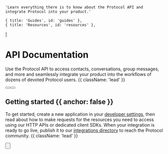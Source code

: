 
    'Learn everything there is to know about the Protocol API and integrate Protocol into your product.'

    { title: 'Guides', id: 'guides' },
    { title: 'Resources', id: 'resources' },
]

<HeroPattern />

# API Documentation

Use the Protocol API to access contacts, conversations, group messages, and more and seamlessly integrate your product into the workflows of dozens of devoted Protocol users. {{ className: 'lead' }}

<div className="mb-16 mt-6 flex gap-3">
    <Button href="/quickstart" arrow="right" children="Quickstart" />
    <Button href="/sdks" variant="outline" children="Explore SDKs" />
</div>

## Getting started {{ anchor: false }}

To get started, create a new application in your [developer settings](#), then read about how to make requests for the resources you need to access using our HTTP APIs or dedicated client SDKs. When your integration is ready to go live, publish it to our [integrations directory](#) to reach the Protocol community. {{ className: 'lead' }}

<Button
    href="/sdks"
    variant="text"
    arrow="right"
    children="Get your API key"
/>

<Guides />

<Resources />
